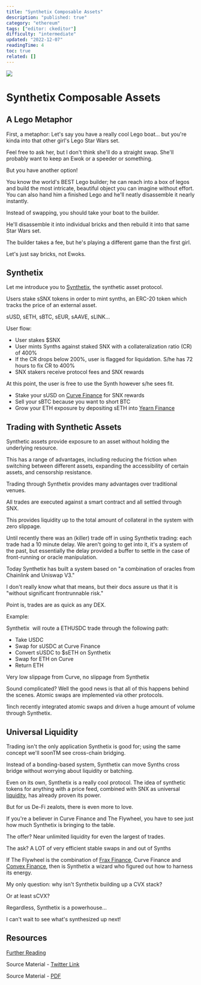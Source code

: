 ```yaml
---
title: "Synthetix Composable Assets"
description: "published: true"
category: "ethereum"
tags: ["editor: ckeditor"]
difficulty: "intermediate"
updated: "2022-12-07"
readingTime: 4
toc: true
related: []
---
```


![](/images/synthetix-banner.jpeg)

# Synthetix Composable Assets

## A Lego Metaphor

First, a metaphor: Let's say you have a really cool Lego boat... but you're kinda into that other girl's Lego Star Wars set. 

Feel free to ask her, but I don't think she'll do a straight swap. She'll probably want to keep an Ewok or a speeder or something.

But you have another option! 

You know the world's BEST Lego builder; he can reach into a box of legos and build the most intricate, beautiful object you can imagine without effort. You can also hand him a finished Lego and he'll neatly disassemble it nearly instantly.

Instead of swapping, you should take your boat to the builder. 

He'll disassemble it into individual bricks and then rebuild it into that same Star Wars set. 

The builder takes a fee, but he's playing a different game than the first girl. 

Let's just say bricks, not Ewoks.

## Synthetix

Let me introduce you to [Synthetix](https://synthetix.io/), the synthetic asset protocol.

Users stake sSNX tokens in order to mint synths, an ERC-20 token which tracks the price of an external asset.

sUSD, sETH, sBTC, sEUR, sAAVE, sLINK...

User flow:

*   User stakes $SNX
*   User mints Synths against staked SNX with a collateralization ratio (CR) of 400%
*   If the CR drops below 200%, user is flagged for liquidation. S/he has 72 hours to fix CR to 400%
*   SNX stakers receive protocol fees and SNX rewards

At this point, the user is free to use the Synth however s/he sees fit.

*   Stake your sUSD on [Curve Finance](https://curve.fi/) for SNX rewards
*   Sell your sBTC because you want to short BTC
*   Grow your ETH exposure by depositing sETH into [Yearn Finance](https://yearn.finance/vaults)

## Trading with Synthetic Assets

Synthetic assets provide exposure to an asset without holding the underlying resource. 

This has a range of advantages, including reducing the friction when switching between different assets, expanding the accessibility of certain assets, and censorship resistance.

Trading through Synthetix provides many advantages over traditional venues. 

All trades are executed against a smart contract and all settled through SNX.

This provides liquidity up to the total amount of collateral in the system with zero slippage.

Until recently there was an (killer) trade off in using Synthetix trading: each trade had a 10 minute delay. We aren't going to get into it, it's a system of the past, but essentially the delay provided a buffer to settle in the case of front-running or oracle manipulation.

Today Synthetix has built a system based on "a combination of oracles from Chainlink and Uniswap V3."

I don't really know what that means, but their docs assure us that it is "without significant frontrunnable risk."

Point is, trades are as quick as any DEX.

Example:

Synthetix  will route a ETHUSDC trade through the following path:

*   Take USDC
*   Swap for sUSDC at Curve Finance
*   Convert sUSDC to $sETH on Synthetix
*   Swap for ETH on Curve
*   Return ETH

Very low slippage from Curve, no slippage from Synthetix

Sound complicated? Well the good news is that all of this happens behind the scenes. Atomic swaps are implemented via other protocols.

1inch recently integrated atomic swaps and driven a huge amount of volume through Synthetix.

## Universal Liquidity

Trading isn't the only application Synthetix is good for; using the same concept we'll soonTM see cross-chain bridging.

Instead of a bonding-based system, Synthetix can move Synths cross bridge without worrying about liquidity or batching.

Even on its own, Synthetix is a really cool protocol. The idea of synthetic tokens for anything with a price feed, combined with SNX as universal [liquidity](/concepts/liquidity), has already proven its power.

But for us De-Fi zealots, there is even more to love.

If you're a believer in Curve Finance and The Flywheel, you have to see just how much Synthetix is bringing to the table.

The offer? Near unlimited liquidity for even the largest of trades.

The ask? A LOT of very efficient stable swaps in and out of Synths

If The Flywheel is the combination of [Frax Finance](https://frax.finance/), Curve Finance and [Convex Finance](https://www.convexfinance.com/), then is Synthetix a wizard who figured out how to harness its energy.

My only question: why isn't Synthetix building up a CVX stack?

Or at least sCVX?

Regardless, Synthetix is a powerhouse...

I can't wait to see what's synthesized up next!

## Resources

[Further Reading](https://blog.switcheo.com/synthetix-atomic-swaps/)

Source Material - [Twitter Link](https://twitter.com/logarithmicrex/status/1543807572112809984)

Source Material - [PDF](/twitter-pdf-2022-07-03_synthetix.pdf)
